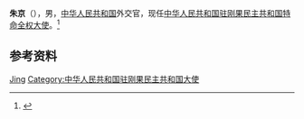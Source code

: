'''朱京'''（{{bd|？|||}}），男，[[中华人民共和国|中华人民共和国]]外交官，现任[[中国驻刚果民主共和国大使列表|中华人民共和国驻刚果民主共和国特命全权大使]]。<ref>{{Cite web|title=朱京大使简历|url=http://cd.china-embassy.org/chn/dszl/dsjl/t1724096.htm|accessdate=2021-02-14|work=中华人民共和国驻刚果民主共和国大使馆}}</ref>

== 参考资料 ==
{{reflist}}

{{start box}}
{{s-dip}}
{{succession box|[[王同庆|王同庆]]|现任|[[中国驻刚果民主共和国大使列表|中华人民共和国驻刚果民主共和国大使]]|2019年11月－}}
{{end box}}

{{Authority control}}
{{DEFAULTSORT:Zhu朱}}
[[Category:朱姓|Jing]]
[[Category:中华人民共和国驻刚果民主共和国大使|Category:中华人民共和国驻刚果民主共和国大使]]